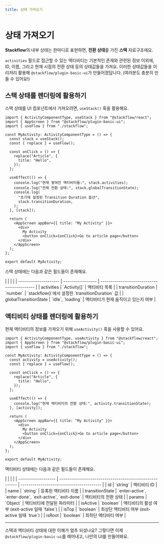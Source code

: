 ```yaml
---
title: 상태 가져오기
---
```



# 상태 가져오기

**Stackflow**의 내부 상태는 한마디로 표현하면, **전환 상태**를 가진 **스택** 자료구조에요.

<TransitioningStackDiagram />

`activities` 필드로 접근할 수 있는 액티비티는 기본적인 존재와 관련된 정보 이외에, ID, 이름, 그리고 현재 시점의 전환 상태 등의 상태값들을 가져요. 이러한 상태값들을 이리저리 활용해 `@stackflow/plugin-basic-ui`가 만들어졌답니다. (여러분도 충분히 만들 수 있어요!)

## 스택 상태를 렌더링에 활용하기

스택 상태를 UI 컴포넌트에서 가져오려면, `useStack()` 훅을 활용해요.

```tsx showLineNumbers filename="MyActivity.tsx" copy
import { ActivityComponentType, useStack } from "@stackflow/react";
import { AppScreen } from "@stackflow/plugin-basic-ui";
import { useFlow } from "./stackflow";

const MyActivity: ActivityComponentType = () => {
  const stack = useStack();
  const { replace } = useFlow();

  const onClick = () => {
    replace("Article", {
      title: "Hello",
    });
  };

  useEffect(() => {
    console.log("현재 쌓여진 액티비티들:", stack.activities);
    console.log("전체 전환 상태:", stack.globalTransitionState);
    console.log(
      "초기에 설정된 Transition Duration 옵션",
      stack.transitionDuration,
    );
  }, [stack]);

  return (
    <AppScreen appBar={{ title: "My Activity" }}>
      <div>
        My Activity
        <button onClick={onClick}>Go to article page</button>
      </div>
    </AppScreen>
  );
};

export default MyActivity;
```

스택 상태에는 다음과 같은 필드들이 존재해요.

<APITable>
|                       |                   |                                              |
| --------------------- | ----------------- | -------------------------------------------- |
| activities            | `Activity[]`      | 액티비티 목록                                    |
| transitionDuration    | `number`          | `stackflow()`에서 설정한 `transitionDuration` 값 |
| globalTransitionState | `idle`, `loading` | 액티비티가 현재 움직이고 있는지 여부                   |
</APITable>

## 액티비티 상태를 렌더링에 활용하기

현재 액티비티의 정보를 가져오기 위해 `useActivity()` 훅을 사용할 수 있어요.

```tsx showLineNumbers filename="MyActivity.tsx" copy
import { ActivityComponentType, useActivity } from "@stackflow/react";
import { AppScreen } from "@stackflow/plugin-basic-ui";
import { useFlow } from "./stackflow";

const MyActivity: ActivityComponentType = () => {
  const activity = useActivity();
  const { replace } = useFlow();

  const onClick = () => {
    replace("Article", {
      title: "Hello",
    });
  };

  useEffect(() => {
    console.log("현재 액티비티의 전환 상태:", activity.transitionState);
  }, [activity]);

  return (
    <AppScreen appBar={{ title: "My Activity" }}>
      <div>
        My Activity
        <button onClick={onClick}>Go to article page</button>
      </div>
    </AppScreen>
  );
};

export default MyActivity;
```

액티비티 상태에는 다음과 같은 필드들이 존재해요.

<APITable>
|                     |                                                          |                                           |
| ------------------- | -------------------------------------------------------- | ----------------------------------------- |
| id                  | `string`                                                 | 액티비티 ID                                 |
| name                | `string`                                                 | 등록된 액티비티 이름                           |
| transitionState     | `enter-active`, `enter-done`, `exit-active`, `exit-done` | 액티비티의 전환 상태                           |
| params              | `Object`                                                 | 액티비티에 전달된 파라미터                       |
| isActive            | `boolean`                                                | 액티비티의 활성 여부 (exit-active 일때 `false`)  |
| isTop               | `boolean`                                                | 최상단 액티비티 여부 (exit-active 일때 `true`)   |
| isRoot              | `boolean`                                                | 최하단 액티비티 여부                            |
</APITable>

---

스택과 액티비티 상태에 대한 이해가 얼추 되셨나요? 그렇다면 이제 `@stackflow/plugin-basic-ui`를 떼어내고, 나만의 UI를 만들어봐요.
